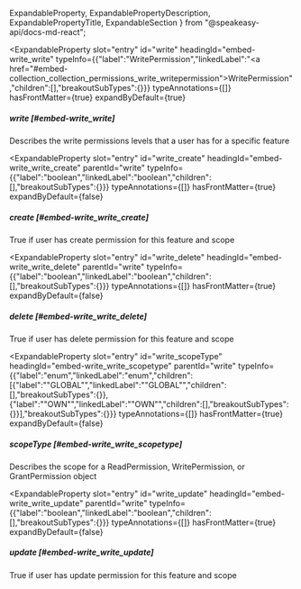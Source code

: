   ExpandableProperty,
  ExpandablePropertyDescription,
  ExpandablePropertyTitle,
  ExpandableSection
} from "@speakeasy-api/docs-md-react";

<ExpandableSection>

<ExpandableProperty
  slot="entry"
  id="write"
  headingId="embed-write_write"
  typeInfo={{"label":"WritePermission","linkedLabel":"<a href=\"#embed-collection_collection_permissions_write_writepermission\">WritePermission</a>","children":[],"breakoutSubTypes":{}}}
  typeAnnotations={[]}
  hasFrontMatter={true}
  expandByDefault={true}
>

<ExpandablePropertyTitle slot="title">

##### write [#embed-write_write]

</ExpandablePropertyTitle>

<ExpandablePropertyDescription slot="description">

Describes the write permissions levels that a user has for a specific feature

</ExpandablePropertyDescription>

</ExpandableProperty>

<ExpandableProperty
  slot="entry"
  id="write_create"
  headingId="embed-write_write_create"
  parentId="write"
  typeInfo={{"label":"boolean","linkedLabel":"boolean","children":[],"breakoutSubTypes":{}}}
  typeAnnotations={[]}
  hasFrontMatter={true}
  expandByDefault={false}
>

<ExpandablePropertyTitle slot="title">

##### create [#embed-write_write_create]

</ExpandablePropertyTitle>

<ExpandablePropertyDescription slot="description">

True if user has create permission for this feature and scope

</ExpandablePropertyDescription>

</ExpandableProperty>

<ExpandableProperty
  slot="entry"
  id="write_delete"
  headingId="embed-write_write_delete"
  parentId="write"
  typeInfo={{"label":"boolean","linkedLabel":"boolean","children":[],"breakoutSubTypes":{}}}
  typeAnnotations={[]}
  hasFrontMatter={true}
  expandByDefault={false}
>

<ExpandablePropertyTitle slot="title">

##### delete [#embed-write_write_delete]

</ExpandablePropertyTitle>

<ExpandablePropertyDescription slot="description">

True if user has delete permission for this feature and scope

</ExpandablePropertyDescription>

</ExpandableProperty>

<ExpandableProperty
  slot="entry"
  id="write_scopeType"
  headingId="embed-write_write_scopetype"
  parentId="write"
  typeInfo={{"label":"enum","linkedLabel":"enum","children":[{"label":"\"GLOBAL\"","linkedLabel":"\"GLOBAL\"","children":[],"breakoutSubTypes":{}},{"label":"\"OWN\"","linkedLabel":"\"OWN\"","children":[],"breakoutSubTypes":{}}],"breakoutSubTypes":{}}}
  typeAnnotations={[]}
  hasFrontMatter={true}
  expandByDefault={false}
>

<ExpandablePropertyTitle slot="title">

##### scopeType [#embed-write_write_scopetype]

</ExpandablePropertyTitle>

<ExpandablePropertyDescription slot="description">

Describes the scope for a ReadPermission, WritePermission, or GrantPermission object

</ExpandablePropertyDescription>

</ExpandableProperty>

<ExpandableProperty
  slot="entry"
  id="write_update"
  headingId="embed-write_write_update"
  parentId="write"
  typeInfo={{"label":"boolean","linkedLabel":"boolean","children":[],"breakoutSubTypes":{}}}
  typeAnnotations={[]}
  hasFrontMatter={true}
  expandByDefault={false}
>

<ExpandablePropertyTitle slot="title">

##### update [#embed-write_write_update]

</ExpandablePropertyTitle>

<ExpandablePropertyDescription slot="description">

True if user has update permission for this feature and scope

</ExpandablePropertyDescription>

</ExpandableProperty>

</ExpandableSection>